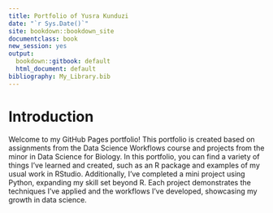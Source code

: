 ```yaml
---
title: Portfolio of Yusra Kunduzi
date: "`r Sys.Date()`"
site: bookdown::bookdown_site
documentclass: book
new_session: yes
output:
  bookdown::gitbook: default
  html_document: default
bibliography: My_Library.bib
---
```



# Introduction

Welcome to my GitHub Pages portfolio! This portfolio is created based on assignments from the Data Science Workflows course and projects from the minor in Data Science for Biology. In this portfolio, you can find a variety of things I’ve learned and created, such as an R package and examples of my usual work in RStudio. Additionally, I’ve completed a mini project using Python, expanding my skill set beyond R. Each project demonstrates the techniques I’ve applied and the workflows I’ve developed, showcasing my growth in data science.